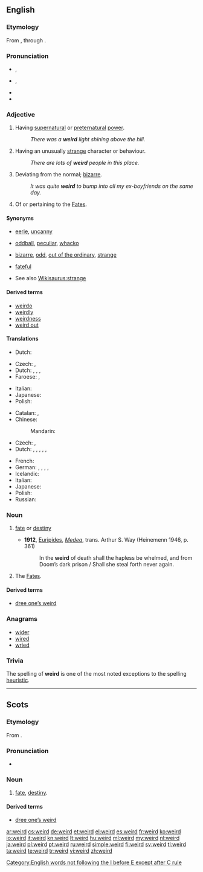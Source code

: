 ==English==
{{was wotd|2007|March|5}}

===Etymology===
From {{etyl|ang}} {{term|wyrd||fate, destiny|lang=ang}}, through {{term|weorþan||to become|lang=ang}}.

===Pronunciation===
* {{a|RP}} {{IPA|/wɪəd/}}, {{SAMPA|/wI@d/}}
* {{a|US}} {{IPA|/wiɚd/|/wɪɚd/}}, {{SAMPA|/wi@rd/}}
* {{audio|en-us-weird.ogg|Audio (US)}}
* {{rhymes|ɪə(r)d}}

===Adjective===
{{en-adj|er}}

# Having [[supernatural]] or [[preternatural]] [[power]].
#: ''There was a '''weird''' light shining above the hill.''
# Having an unusually [[strange]] character or behaviour.
#: ''There are lots of '''weird''' people in this place.''
# Deviating from the normal; [[bizarre]].
#: ''It was quite '''weird''' to bump into all my ex-boyfriends on the same day.''
# {{archaic}} Of or pertaining to the [[Fates]].

====Synonyms====
* {{sense|having supernatural or preternatural power}} [[eerie]], [[uncanny]]
* {{sense|unusually strange in character or behaviour}} [[oddball]], [[peculiar]], [[whacko]]
* {{sense|deviating from the normal}} [[bizarre]], [[odd]], [[out of the ordinary]], [[strange]]
* {{sense|of or pertaining to the Fates}} [[fateful]]
* See also [[Wikisaurus:strange]]

====Derived terms====
* [[weirdo]]
* [[weirdly]]
* [[weirdness]]
* [[weird out]]

====Translations====
{{trans-top|having supernatural or preternatural power}}
* Dutch: {{t+|nl|bovennatuurlijk}}
{{trans-mid}}
{{trans-bottom}}

{{trans-top|having an unusually strange character or behaviour}}
* Czech: {{t|cs|divný}}, {{t|cs|zvláštní}}
* Dutch: {{t+|nl|vreemd}}, {{t+|nl|raar}}, {{t-|nl|bizar}}, {{t+|nl|eigenaardig}}
* Faroese: {{t|fo|løgin|m|f}}, {{t|fo|løgið|n}}
{{trans-mid}}
* Italian: {{t+|it|strano}}
* Japanese: {{t-|ja|変|tr=hen}}
* Polish: {{t+|pl|dziwny|m}}
{{trans-bottom}}

{{trans-top|deviating from the normal; bizarre}}
* Catalan: {{t|ca|rar}},  {{t|ca|estrany}}
* Chinese:
*: Mandarin: {{t|zh|奇怪|tr=qi guai|sc=Hani}}
* Czech: {{t|cs|divný}}, {{t|cs|zvláštní}}
* Dutch: {{t+|nl|vreemd}}, {{t+|nl|raar}}, {{t+|nl|ongewoon}}, {{t-|nl|bizar}}, {{t+|nl|eigenaardig}}, {{t+|nl|merkwaardig}}
{{trans-mid}}
* French: {{t+|fr|bizarre|m|f}}
* German: {{t|de|eigenartig}}, {{t+|de|merkwürdig}}, {{t+|de|sonderbar}}, {{t+|de|seltsam}}, {{t+|de|bizarr}}
* Icelandic: {{t+|is|kynlegur|m}}
* Italian: {{t+|it|bizzarro}}
* Japanese: {{t-|ja|変|tr=hen}}
* Polish: {{t+|pl|dziwaczny|m}}
* Russian: {{t|ru|странный|tr=stránnyj|sc=Cyrl}}
{{trans-bottom}}

{{trans-top|archaic: of or pertaining to the Fates}}
{{trans-mid}}
{{trans-bottom}}

===Noun===
{{en-noun}}

# {{archaic|except in Scots}} [[fate]] or [[destiny]]
#* '''1912''', [[w:Euripides|Euripides]], ''[[s:Medea|Medea]]'', trans. Arthur S. Way (Heinemenn 1946, p. 361)
#*: In the '''weird''' of death shall the hapless be whelmed, and from Doom’s dark prison / Shall she steal forth never again.
# {{archaic|in plural}} The [[Fates]].

====Derived terms====
* [[dree one’s weird]]

===Anagrams===
* [[wider#English|wider]]
* [[wired#English|wired]]
* [[wried#English|wried]]

===Trivia===
The spelling of '''weird''' is one of the most noted exceptions to the {{w|I before E except after C}} spelling [[heuristic]].

[[Category:English words not following the I before E except after C rule]]

----

==Scots==

===Etymology===
From {{etyl|ang|sco}} {{term|wyrd||fate, destiny|lang=ang}}.

===Pronunciation===
* {{IPA|/wird/|lang=sco}}

===Noun===
{{sco-noun}}

# [[fate]], [[destiny]].

====Derived terms====
* [[dree one’s weird]]

[[ar:weird]]
[[cs:weird]]
[[de:weird]]
[[et:weird]]
[[el:weird]]
[[es:weird]]
[[fr:weird]]
[[ko:weird]]
[[io:weird]]
[[it:weird]]
[[kn:weird]]
[[lt:weird]]
[[hu:weird]]
[[ml:weird]]
[[my:weird]]
[[nl:weird]]
[[ja:weird]]
[[pl:weird]]
[[pt:weird]]
[[ru:weird]]
[[simple:weird]]
[[fi:weird]]
[[sv:weird]]
[[tl:weird]]
[[ta:weird]]
[[te:weird]]
[[tr:weird]]
[[vi:weird]]
[[zh:weird]]